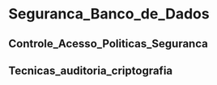 # Seguranca_Banco_de_Dados

## Controle_Acesso_Politicas_Seguranca
## Tecnicas_auditoria_criptografia
